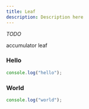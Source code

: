 ```yaml
---
title: Leaf
description: Description here
---
```



_TODO_

accumulator leaf

<Steps>
  
### Hello

```js
console.log("hello");
```

### World

```js
console.log("world");
```

</Steps>
